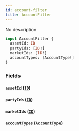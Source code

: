 ```yaml
---
id: account-filter
title: AccountFilter
---
```



No description

```graphql
input AccountFilter {
  assetId: ID
  partyIds: [ID!]
  marketIds: [ID!]
  accountTypes: [AccountType!]
}
```


### Fields

#### `assetId` ([`ID`](/docs/testnet/graphql/scalars/id))




#### `partyIds` ([`ID`](/docs/testnet/graphql/scalars/id))




#### `marketIds` ([`ID`](/docs/testnet/graphql/scalars/id))




#### `accountTypes` ([`AccountType`](/docs/testnet/graphql/enums/account-type))






